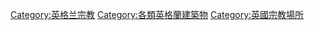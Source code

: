 {{Commons category|Religious buildings in England}}
[[Category:英格兰宗教|Category:英格兰宗教]]
[[Category:各類英格蘭建築物‎|Category:各類英格蘭建築物‎]]
[[Category:英國宗教場所|Category:英國宗教場所]]